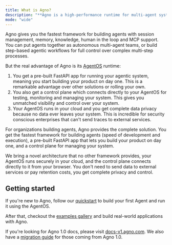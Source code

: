 ```yaml
---
title: What is Agno?
description: "**Agno is a high-performance runtime for multi-agent systems. Use it to build, run and manage secure multi-agent systems in your cloud.**"
mode: "wide"
---
```


Agno gives you the fastest framework for building agents with session management, memory, knowledge, human in the loop and MCP support. You can put agents together as autonomous multi-agent teams, or build step-based agentic workflows for full control over complex multi-step processes.

But the real advantage of Agno is its [AgentOS](/agent-os/introduction) runtime:

1. You get a pre-built FastAPI app for running your agentic system, meaning you start building your product on day one. This is a remarkable advantage over other solutions or rolling your own.
2. You also get a control plane which connects directly to your AgentOS for testing, monitoring and managing your system. This gives you unmatched visibility and control over your system.
3. Your AgentOS runs in your cloud and you get complete data privacy because no data ever leaves your system. This is incredible for security conscious enterprises that can't send traces to external services.

For organizations building agents, Agno provides the complete solution. You get the fastest framework for building agents (speed of development and execution), a pre-built FastAPI app that lets you build your product on day one, and a control plane for managing your system.

We bring a novel architecture that no other framework provides, your AgentOS runs securely in your cloud, and the control plane connects directly to it from your browser. You don't need to send data to external services or pay retention costs, you get complete privacy and control.

## Getting started

If you're new to Agno, follow our [quickstart](/introduction/quickstart) to build your first Agent and run it using the AgentOS.

After that, checkout the [examples gallery](/examples/introduction) and build real-world applications with Agno.

<Tip>

If you're looking for Agno 1.0 docs, please visit [docs-v1.agno.com](https://docs-v1.agno.com). We also have a [migration guide](/how-to/v2-migration) for those coming from Agno 1.0.

</Tip>
